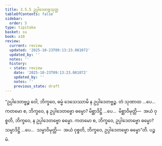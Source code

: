 ```yaml
---
title: 3.5.5 ဥပ္ပါဒေတဗ္ဗသုတ္တ
tableOfContents: false
sidebar:
  order: 5
type: tipitaka
basket: su
book: a10
review:
  current: review
  updated: '2025-10-23T09:13:23.081072'
  updated_by: ''
  notes: ''
  history:
  - state: review
    date: '2025-10-23T09:13:23.081072'
    updated_by: ''
    notes: ''
    previous_state: draft
---
```



<ReviewStatus review={frontmatter.review} showDetails={true} />

<HypothesisAnnotation frontmatter={frontmatter} />

<DynamicBreadcrumb />

<Division number="149" book="a10" e="ch" v="17" p="456">

<Paragraph number="1137" book="a10">
“ဥပ္ပါဒေတဗ္ဗဉ္စ ဝေါ, ဘိက္ခဝေ, ဓမ္မံ ဒေသေဿာမိ န ဥပ္ပါဒေတဗ္ဗဉ္စ. တံ သုဏာထ …ပေ…  ကတမော စ, ဘိက္ခဝေ, န ဥပ္ပါဒေတဗ္ဗော ဓမ္မော? မိစ္ဆာဒိဋ္ဌိ …ပေ…  မိစ္ဆာဝိမုတ္တိ—  အယံ ဝုစ္စတိ, ဘိက္ခဝေ, န ဥပ္ပါဒေတဗ္ဗော ဓမ္မော. ကတမော စ, ဘိက္ခဝေ, ဥပ္ပါဒေတဗ္ဗော ဓမ္မော? သမ္မာဒိဋ္ဌိ …ပေ…  သမ္မာဝိမုတ္တိ—  အယံ ဝုစ္စတိ, ဘိက္ခဝေ, ဥပ္ပါဒေတဗ္ဗော ဓမ္မော”တိ.

</Paragraph>
</Division>

<Paragraph number="1138" type="center" book="a10">
ပဉ္စမံ.
</Paragraph>